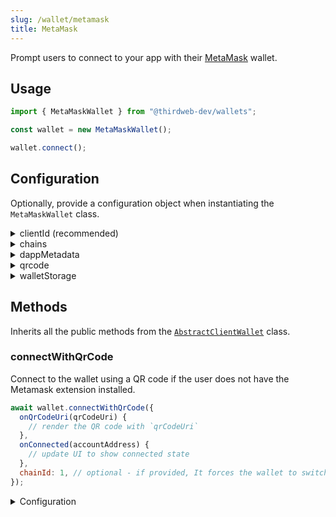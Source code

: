 ```yaml
---
slug: /wallet/metamask
title: MetaMask
---
```



Prompt users to connect to your app with their [MetaMask](https://metamask.io/) wallet.

## Usage

```javascript
import { MetaMaskWallet } from "@thirdweb-dev/wallets";

const wallet = new MetaMaskWallet();

wallet.connect();
```

## Configuration

Optionally, provide a configuration object when instantiating the `MetaMaskWallet` class.

<details>
  <summary>clientId (recommended) </summary>
  <div>

Provide `clientId` to use the thirdweb RPCs for given `chains`

You can create a client ID for your application from [thirdweb dashboard](https://thirdweb.com/create-api-key).

</div>
</details>

<details>
  <summary>chains</summary>
  <div>

Provide an array of chains you want to support.

Must be an array of `Chain` objects, from the [`@thirdweb-dev/chains`](https://www.npmjs.com/package/@thirdweb-dev/chains) package.

Defaults to our [default chains](/react/react.thirdwebprovider#default-chains).

```javascript
import { MetaMaskWallet } from "@thirdweb-dev/wallets";
import { Ethereum, Polygon } from "@thirdweb-dev/chains";

const walletWithOptions = new MetaMaskWallet(
  // highlight-start
  {
    chains: [Ethereum, Polygon],
  },
  // highlight-end
);
```

</div>
</details>

<details>
  <summary>dappMetadata</summary>
  <div>

Information about your app that the wallet will display when your app tries to connect to it.

Must be an object containing `name`, `url`, and optionally `description` and `logoUrl` properties.

```javascript
import { MetaMaskWallet } from "@thirdweb-dev/wallets";

const walletWithOptions = new MetaMaskWallet({
  // highlight-start
  dappMetadata: {
    name: "thirdweb powered dApp",
    url: "https://thirdweb.com",
    description: "thirdweb powered dApp",
    logoUrl: "https://thirdweb.com/favicon.ico",
  },
  // highlight-end
});
```

</div>
</details>

<details>
  <summary>qrcode</summary>
  <div>

Whether to display the Wallet Connect QR code Modal for connecting to MetaMask on mobile if MetaMask is not injected.

Must be a `boolean`. Defaults to `true`.

```javascript
import { MetaMaskWallet } from "@thirdweb-dev/wallets";

const walletWithOptions = new MetaMaskWallet(
  // highlight-start
  {
    qrcode: false,
  },
  // highlight-end
);
```

</div>
</details>

<details>
  <summary>walletStorage</summary>
  <div>

Some wallets need to store data in persistent storage. This is the storage that will be used for that.

Must be an object conforming to the `AsyncStorage` interface:

```typescript
export interface AsyncStorage {
  getItem(key: string): Promise<string | null>;
  setItem(key: string, value: string): Promise<void>;
  removeItem(key: string): Promise<void>;
}
```

Example:

```javascript
import { MetaMaskWallet } from "@thirdweb-dev/wallets";

const walletWithOptions = new MetaMaskWallet(
  // highlight-start
  {
    walletStorage: {
      getItem: (key) => {
        // Implement your own storage logic here
      },
      removeItem: (key) => {
        // Implement your own storage logic here
      },
      setItem: (key, value) => {
        // Implement your own storage logic here
      },
    },
  },
  // highlight-end
);
```

</div>
</details>

## Methods

Inherits all the public methods from the [`AbstractClientWallet`](interfaces/abstract-client-wallet) class.

### connectWithQrCode

Connect to the wallet using a QR code if the user does not have the Metamask extension installed.

```javascript
await wallet.connectWithQrCode({
  onQrCodeUri(qrCodeUri) {
    // render the QR code with `qrCodeUri`
  },
  onConnected(accountAddress) {
    // update UI to show connected state
  },
  chainId: 1, // optional - if provided, It forces the wallet to switch to the given chainId after connecting
});
```

<details>
  <summary>Configuration</summary>
  <div>

#### onQrCodeUri

A callback to show the QR code to the user.

#### onConnected

A callback to run when the user has connected their wallet to your app.

#### chainId

The chain ID to switch to after connecting. Optional.

```typescript
string | undefined;
```

</div>
</details>
